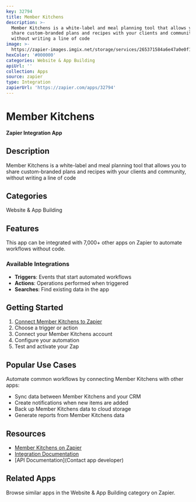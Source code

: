 ```yaml
---
key: 32794
title: Member Kitchens
description: >-
  Member Kitchens is a white-label and meal planning tool that allows you to
  share custom-branded plans and recipes with your clients and community,
  without writing a line of code
image: >-
  https://zapier-images.imgix.net/storage/services/265371584a6e47a0e0f149881e6c7748.png?auto=format%2Ccompress&ixlib=python-3.0.0&q=50
hexColor: '#000000'
categories: Website & App Building
apiUrl: ''
collection: Apps
source: zapier
type: Integration
zapierUrl: 'https://zapier.com/apps/32794'
---
```

# Member Kitchens

**Zapier Integration App**

## Description

Member Kitchens is a white-label and meal planning tool that allows you to share custom-branded plans and recipes with your clients and community, without writing a line of code

## Categories

Website & App Building

## Features

This app can be integrated with 7,000+ other apps on Zapier to automate workflows without code.

### Available Integrations

- **Triggers**: Events that start automated workflows
- **Actions**: Operations performed when triggered
- **Searches**: Find existing data in the app

## Getting Started

1. [Connect Member Kitchens to Zapier](https://zapier.com/apps/32794)
2. Choose a trigger or action
3. Connect your Member Kitchens account
4. Configure your automation
5. Test and activate your Zap

## Popular Use Cases

Automate common workflows by connecting Member Kitchens with other apps:

- Sync data between Member Kitchens and your CRM
- Create notifications when new items are added
- Back up Member Kitchens data to cloud storage
- Generate reports from Member Kitchens data

## Resources

- [Member Kitchens on Zapier](https://zapier.com/apps/32794)
- [Integration Documentation](https://zapier.com/apps/32794/integrations)
- [API Documentation](Contact app developer)

## Related Apps

Browse similar apps in the Website & App Building category on Zapier.
